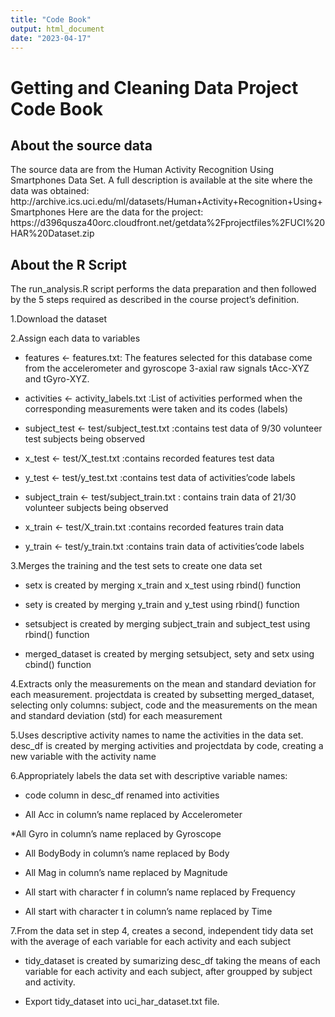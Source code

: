 ---
title: "Code Book"
output: html_document
date: "2023-04-17"
---

# Getting and Cleaning Data Project Code Book

## About the source data

The source data are from the Human Activity Recognition Using Smartphones Data Set. A full description is available at the site where the data was obtained: http://archive.ics.uci.edu/ml/datasets/Human+Activity+Recognition+Using+Smartphones Here are the data for the project: https://d396qusza40orc.cloudfront.net/getdata%2Fprojectfiles%2FUCI%20HAR%20Dataset.zip

## About the R Script

The run_analysis.R script performs the data preparation and then followed by the 5 steps required as described in the course project’s definition.

1.Download the dataset

2.Assign each data to variables

* features <- features.txt: The features selected for this database come from the accelerometer and gyroscope 3-axial raw signals tAcc-XYZ and tGyro-XYZ.


* activities <- activity_labels.txt :List of activities performed when the corresponding measurements were taken and its codes (labels)


* subject_test <- test/subject_test.txt :contains test data of 9/30 volunteer test subjects being observed


* x_test <- test/X_test.txt :contains recorded features test data


* y_test <- test/y_test.txt :contains test data of activities’code labels


* subject_train <- test/subject_train.txt : contains train data of 21/30 volunteer subjects being observed


* x_train <- test/X_train.txt :contains recorded features train data


* y_train <- test/y_train.txt :contains train data of activities’code labels


3.Merges the training and the test sets to create one data set

* setx is created by merging x_train and x_test using rbind() function


* sety is created by merging y_train and y_test using rbind() function


* setsubject is created by merging subject_train and subject_test using rbind() function


* merged_dataset is created by merging setsubject, sety and setx using cbind() function


4.Extracts only the measurements on the mean and standard deviation for each measurement. projectdata is created by subsetting merged_dataset, selecting only columns: subject, code and the measurements on the mean and standard deviation (std) for each measurement


5.Uses descriptive activity names to name the activities in the data set. desc_df is created by merging activities and projectdata by code, creating a new variable with the activity name


6.Appropriately labels the data set with descriptive variable names:


* code column in desc_df renamed into activities


* All Acc in column’s name replaced by Accelerometer


*All Gyro in column’s name replaced by Gyroscope


* All BodyBody in column’s name replaced by Body


* All Mag in column’s name replaced by Magnitude


* All start with character f in column’s name replaced by
Frequency


* All start with character t in column’s name replaced by Time


7.From the data set in step 4, creates a second, independent tidy data set with the average of each variable for each activity and each subject


* tidy_dataset is created by sumarizing desc_df taking the means of each variable for each activity and each subject, after groupped by subject and activity.


* Export tidy_dataset into uci_har_dataset.txt file.